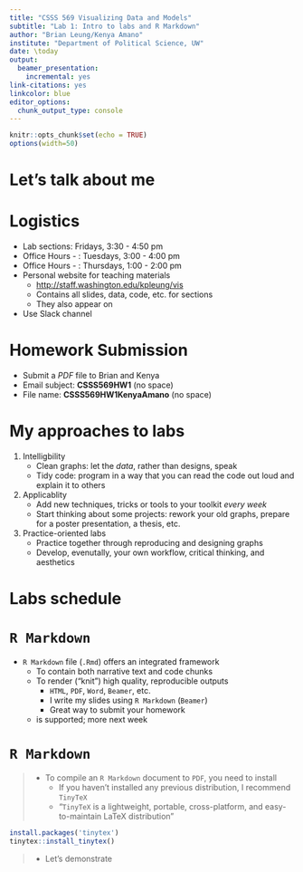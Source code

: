 ---
title: "CSSS 569 Visualizing Data and Models"
subtitle: "Lab 1: Intro to labs and R Markdown"
author: "Brian Leung/Kenya Amano"
institute: "Department of Political Science, UW"
date: \today
output:
  beamer_presentation:
    incremental: yes
link-citations: yes
linkcolor: blue
editor_options:
  chunk_output_type: console
---

```{r setup, include=FALSE}
knitr::opts_chunk$set(echo = TRUE)
options(width=50)
```

# Let's talk about me

# Logistics
- Lab sections: Fridays, 3:30 - 4:50 pm
- Office Hours - \href{https://washington.zoom.us/j/92678258213}{Brian}: Tuesdays, 3:00 - 4:00 pm
- Office Hours - \href{https://washington.zoom.us/j/98385374727?pwd=aGZyUTFRZEFVQ21Nbmx2WEd3YlJ5Zz09}{Kenya}: Thursdays, 1:00 - 2:00 pm
- Personal website for teaching materials 
  - <http://staff.washington.edu/kpleung/vis>
  - Contains all slides, data, code, etc. for sections
  - They also appear on \href{https://faculty.washington.edu/cadolph/index.php?page=22}{Chris's course webstie}
- Use Slack channel


# Homework Submission
+ Submit a *PDF* file to Brian and Kenya
+ Email subject: **CSSS569HW1** (no space)
+ File name: **CSSS569HW1KenyaAmano** (no space)

# My approaches to labs
1. Intelligbility
    - Clean graphs: let the *data*, rather than designs, speak 
    - Tidy code: program in a way that you can read the code out loud and explain it to others

2. Applicablity
    - Add new techniques, tricks or tools to your toolkit *every week*
    - Start thinking about some projects: rework your old graphs, prepare for a poster presentation, a thesis, etc.
  
3. Practice-oriented labs
    - Practice together through reproducing and designing graphs
    - Develop, evenutally, your own workflow, critical thinking, and aesthetics

# Labs schedule
\renewcommand{\arraystretch}{1.2}
\begin{center}
\begin{tabular}{cll}
  Week & Topic \\
  \hline
    & \textit{Setting the Stage} \\
  1 & Intro to \texttt{R Markdown} \\
  2 & Intro to \LaTeX{} with \texttt{Overleaf} \vspace{0.1in} \\
    & \textit{Graphic Tools in \texttt{R}} \\
  3 & Intro to Base \texttt{R} Graphics and \texttt{ggplot2} \\
  4 & Advanced \texttt{ggplot2} and Extensions \\
  5 & Intro to \texttt{tile} \vspace{0.1in} \\ 
    & \textit{Selected Topics (Open to Input)} \\
  6 & Visualizing Spatial Data \\
  7 & Visualizing Network Data \\
  8 & Visualizing Text as Data \\
  9 & Interactive Visual Display with \texttt{R Shiny} \\
  \hline
\end{tabular}
\end{center}


# `R Markdown`
- `R Markdown` file (`.Rmd`) offers an integrated framework
  - To contain both narrative text and code chunks
  - To render ("knit") high quality, reproducible outputs
      - `HTML`, `PDF`, `Word`, `Beamer`, etc.
      - I write my slides using `R Markdown` (`Beamer`)
      - Great way to submit your homework
  - \LaTeX{} is supported; more next week

# `R Markdown`
>- To compile an `R Markdown` document to `PDF`, you need to install \LaTeX{}
>   - If you haven't installed any previous \LaTeX{} distribution, I recommend `TinyTeX`
>   - "`TinyTeX` is a lightweight, portable, cross-platform, and easy-to-maintain LaTeX distribution" 

\small
```{r, eval = FALSE}
install.packages('tinytex')
tinytex::install_tinytex()
```

>- Let's demonstrate



